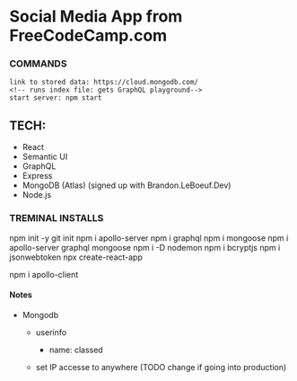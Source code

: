 # Social Media App from FreeCodeCamp.com

<!-- Link to video 
https://www.youtube.com/watch?v=n1mdAPFq2Os -->
### COMMANDS
    link to stored data: https://cloud.mongodb.com/
    <!-- runs index file: gets GraphQL playground-->
    start server: npm start

## TECH:
 - React
 - Semantic UI
 - GraphQL
 - Express
 - MongoDB (Atlas) (signed up with Brandon.LeBoeuf.Dev)
 - Node.js

### TREMINAL INSTALLS
  npm init -y 
  git init
  npm i apollo-server
  npm i graphql
  npm i mongoose
  npm i apollo-server graphql mongoose
  npm i -D nodemon
  npm i bcryptjs 
  npm i jsonwebtoken
  npx create-react-app
  <!-- npm i @apollo/react-hooks apollo-cache-inmemory apollo-link-http apollo-client -->
  npm i apollo-client



#### Notes
  - Mongodb
    - userinfo 
      - name: classed

    - set IP accesse to anywhere (TODO change if going into production)

